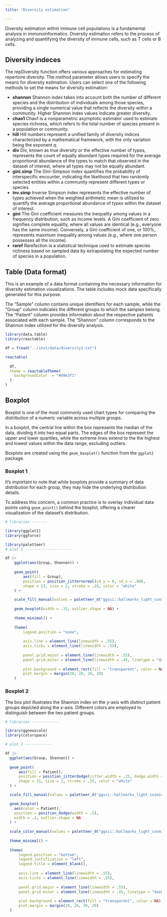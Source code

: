 ```yaml
---
title: "Diversity estimation"

---
```


Diversity estimation within immune cell populations is a fundamental analysis in immunoinformatics. Diversity estimation refers to the process of analyzing and quantifying the diversity of immune cells, such as T cells or B cells.

## Diversity indeces

The repDiversity function offers various approaches for estimating repertoire diversity. The method parameter allows users to specify the means for diversity estimation. Users can select one of the following methods to set the means for diversity estimation:

-   **shannon** Shannon index takes into account both the number of different species and the distribution of individuals among those species, providing a single numerical value that reflects the diversity within a community. Higher Shannon index values indicate greater diversity.
-   **chao1** Chao1 is a nonparametric asymptotic estimator used to estimate species richness, which refers to the total number of species present in a population or community.
-   **hill** Hill numbers represent a unified family of diversity indices characterized by a mathematical framework, with the only variation being the exponent q.
-   **div** Div, known as true diversity or the effective number of types, represents the count of equally abundant types required for the average proportional abundance of the types to match that observed in the dataset of interest, where all types may not be equally abundant.
-   **gini.simp** The Gini-Simpson index quantifies the probability of interspecific encounter, indicating the likelihood that two randomly selected entities within a community represent different types or species.
-   **inv.simp** Inverse Simpson index represents the effective number of types achieved when the weighted arithmetic mean is utilized to quantify the average proportional abundance of types within the dataset of interest.
-   **gini** The Gini coefficient measures the inequality among values in a frequency distribution, such as income levels. A Gini coefficient of zero signifies complete equality, where all values are identical (e.g., everyone has the same income). Conversely, a Gini coefficient of one, or 100%, represents maximum inequality among values (e.g., where one person possesses all the income).
-   **raref** Rarefaction is a statistical technique used to estimate species richness based on sampled data by extrapolating the expected number of species in a population.

## Table (Data format)

This is an example of a data format containing the necessary information for diversity estimation visualizations. The table includes mock data specifically generated for this purpose.

The "Sample" column contains unique identifiers for each sample, while the "Group" column indicates the different groups to which the samples belong. The "Patient" column provides information about the respective patients associated with each sample. The "Shannon" column corresponds to the Shannon index utilized for the diversity analysis.

```r

library(data.table)
library(reactable)

df = fread("../inst/data/diversity1.txt")

reactable(
  
  df, 
  theme = reactableTheme(
    backgroundColor  = "#d9e3f1"
  )
)
```

## Boxplot

Boxplot is one of the most commonly used chart types for comparing the distribution of a numeric variable across multiple groups.

In a boxplot, the central line within the box represents the median of the data, dividing it into two equal parts. The edges of the box represent the upper and lower quartiles, while the extreme lines extend to the the highest and lowest values within the data range, excluding outliers.

Boxplots are created using the `geom_boxplot()` function from the `ggplot2` package.

### Boxplot 1

It's important to note that while boxplots provide a summary of data distribution for each group, they may hide the underlying distribution details.

To address this concern, a common practice is to overlay individual data points using `geom_point()` behind the boxplot, offering a clearer visualization of the dataset's distribution.

```r
# libraries -------

library(ggplot2)
library(ggforce)

library(paletteer)
# plot 1 ---------------------

df |>
    ggplot(aes(Group, Shannon)) +
    
    geom_point(
        aes(fill = Group),
        position = position_jitternormal(sd_y = 0, sd_x = .08),
        shape = 21, size = 2, stroke = .15, color = "white"
    ) +

    scale_fill_manual(values = paletteer_d("ggsci::hallmarks_light_cosmic")) +
    
    geom_boxplot(width = .15, outlier.shape = NA) +
    
    theme_minimal() +
    
    theme(
        legend.position = "none",
        
        axis.line = element_line(linewidth = .55),
        axis.ticks = element_line(linewidth = .55),
        
        panel.grid.major = element_line(linewidth = .55),
        panel.grid.minor = element_line(linewidth = .45, linetype = "dashed"),
        
        plot.background = element_rect(fill = "transparent", color = NA),
        plot.margin = margin(20, 20, 20, 20)
    )
```

### Boxplot 2

The box plot illustrates the Shannon index on the y-axis with distinct patient groups depicted along the x-axis. Different colors are employed to distinguish between the two patient groups.

```r
# libraries ------------

library(ggnewscale)
library(colorspace)

# plot 2 ------------

df |>
  ggplot(aes(Group, Shannon)) +
    
  geom_point(
      aes(fill = Patient),
      position = position_jitterdodge(jitter.width = .15, dodge.width = .5),
      shape = 21, size = 2, stroke = .15, color = "white"
  ) +

  scale_fill_manual(values = paletteer_d("ggsci::hallmarks_light_cosmic") |> lighten(.25)) +

  geom_boxplot(
    aes(color = Patient),
    position = position_dodge(width = .5),
    width = .2, outlier.shape = NA
  ) +
  
  scale_color_manual(values = paletteer_d("ggsci::hallmarks_light_cosmic") |> darken(.25)) +
  
  theme_minimal() +
  
  theme(
      legend.position = "bottom",
      legend.justification = "left",
      legend.title = element_blank(),
      
      axis.line = element_line(linewidth = .55),
      axis.ticks = element_line(linewidth = .55),
      
      panel.grid.major = element_line(linewidth = .55),
      panel.grid.minor = element_line(linewidth = .45, linetype = "dashed"),
      
      plot.background = element_rect(fill = "transparent", color = NA),
      plot.margin = margin(20, 20, 20, 20)
  )
```
